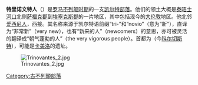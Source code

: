 '''特里诺文特人'''（{{lang-en|Trinovantes / Trinobantes}}）是[[不列颠尼亚_(罗马行省)|罗马不列颠时期]]的一支[[凯尔特|凯尔特]][[部落|部落]]。他们的领土大概是[[泰晤士|泰晤士]][[河口|河口]]北侧[[萨福克郡|萨福克郡]]到[[埃塞克斯郡|埃塞克斯郡]]的一片地区，其中包括现今的[[大伦敦|大伦敦]]地区。他北邻[[爱西尼人|爱西尼人]]，西接{{link-en|卡图维劳尼人|Catuvellauni}}。其名称来源于凯尔特语前缀“tri-”和“novio”（意为“新”），直译为“非常新”（very new），也有“新来的人”（newcomers）的意思，亦可被灵活的翻译成“朝气蓬勃的人”（the very vigorous people）。首都为{{link-en|卡姆罗多努|Camulodunum}}（今[[科尔切斯特|科尔切斯特]]），可能是[[卡美洛|卡美洛]]的遗址。

[[File:Trinovantes_2.jpg|thumb]]

{{Iron Age tribes in Britain}}
[[Category:古不列顛部落|Category:古不列顛部落]]